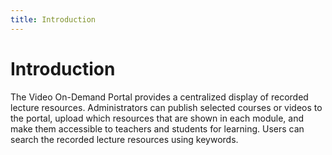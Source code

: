 ```yaml
---
title: Introduction
---
```


# Introduction

The Video On-Demand Portal provides a centralized display of recorded lecture resources. Administrators can publish selected courses or videos to the portal, upload which resources that are shown in each module, and make them accessible to teachers and students for learning. Users can search the recorded lecture resources using keywords.